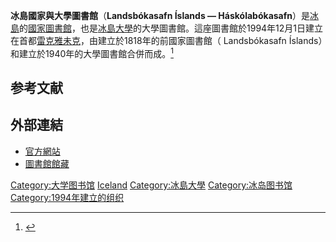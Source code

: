 {{Infobox library
| name               = Biblioteca Nacional d'Andorra
| logo               = <!-- file name only (no Image: or File:) -->
| image              =
| caption            =
| country            = [[冰島|冰島]]
| type               = 國家圖書館
| scope              = 
| established        = 1994年
| ref_legal_mandate  = 
| location           = [[雷克雅未克|雷克雅未克]]
| coordinates        = 
| branch_of          = 
| num_branches       = 
| items_collected    = 
| collection_size    =
| criteria           = 
| legal_deposit      = 冰島
| req_to_access      = 
| annual_circulation = 
| pop_served         = 
| members            = 
| budget             = 
| director           = 
| num_employees      = 
| phone_num          = 
| website            = [http://landsbokasafn.is/index.php 官方網站]
| references         = 
}}
'''冰島國家與大學圖書館'''（'''Landsbókasafn Íslands — Háskólabókasafn'''）是[[冰島|冰島]]的[[國家圖書館|國家圖書館]]，也是[[冰島大學|冰島大學]]的大學圖書館。這座圖書館於1994年12月1日建立在首都[[雷克雅未克|雷克雅未克]]，由建立於1818年的前國家圖書館（ Landsbókasafn Íslands）和建立於1940年的大學圖書館合併而成。<ref>{{cite web|title=冰島的圖書館|url=http://terms.naer.edu.tw/detail/1682789/|publisher=國家教育研究院|accessdate=2015-02-15|archive-date=2015-02-15|archive-url=https://web.archive.org/web/20150215161253/http://terms.naer.edu.tw/detail/1682789/|dead-url=no}}</ref>

==参考文献==
{{reflist}}

== 外部連結 ==
{{Commons category|National and University Library of Iceland}}
* [https://web.archive.org/web/20150215162647/http://landsbokasafn.is/index.php 官方網站]
* [http://www.gegnir.is/ 圖書館館藏]{{Wayback|url=http://www.gegnir.is/ |date=20150206133158 }}

{{Coord|64|08|34|N|21|57|02|W|display=title|region:IS}}

{{冰島小作品}}

{{Europe topic|國家圖書館}}

[[Category:大学图书馆|Category:大学图书馆]]
[[Category:國家圖書館|Iceland]]
[[Category:冰島大學|Category:冰島大學]]
[[Category:冰岛图书馆|Category:冰岛图书馆]]
[[Category:1994年建立的组织|Category:1994年建立的组织]]